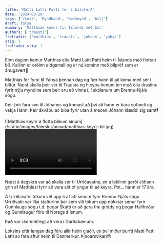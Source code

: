 ```yaml
---
title: 'Matti Latti Patti fer í bílaferð'
date: '2024-03-29'
tags: ['Vinir', 'Myndband', 'Kvikmynd', 'bíll']
draft: false
summary: 'Matthías kemur til Íslands með bíl'
authors: ['trausti']
frettadir: ['matthias', 'trausti', 'johann', 'yahya']
stig: 1
frettadur_stig: 1
---
```



Einn daginn kemur Matthías eða Matti Latti Patti heim til Íslands með flottan bíl. 
Kallinn er orðinn eldgamall og er nú kominn með bílpróf sem er áhugavert🤷


Matthías fer fyrst til Yahya þennan dag og fær hann til að koma með sér í bíltúr.
Næst skella þeir sér til Trausta og hleypa honum inn með öllu draslinu fyrir nýju myndina sem þeir eru að vinna í, 
í skólanum um Brennu-Njáls sögu.


Þeir þrír fara svo til Jóhanns og komast að því að hann er bara sofandi og vekja Hann. 
Þeir ákváðu að bíða fyrir utan á meðan Jóhann klæddi sig samt🕴️


<Grid>
  <GridItem>
![Matthías keyrir á flotta bílnum sínum](/static/images/faerslur/annad/matthias-keyrir-bil.jpg)
  </GridItem>
  <GridItem><Video id="9HrM8xA4ItU"/></GridItem>
</Grid>


Næst á dagskrá var að skella sér til Urriðavatns, en á leiðinni gerði Jóhann grín af Matthíasi fyrir að vera allt of ungur til að keyra.
Pst... hann er 17 ára.


Á Urriðavatni tókum við upp 5 af 50 senum fyrir Brennu-Njáls sögu
Urriðvatn var líka staðurinn þar sem við tókum upp nokkrar senur fyrir Gunnlaugs sögu t.d. þegar Skafti er að gera the griddy og þegar
Hallfreður og Gunnlaugur fóru til Noregs á ísnum.


Það var skemmtilegt að vera í Garðabænum.


Loksins eftir langan dag fóru allir heim glaðir, en því miður þurfti Matti Patti Latti að fara aftur heim til Danmerkur. 
Þjóðarsvikari😡